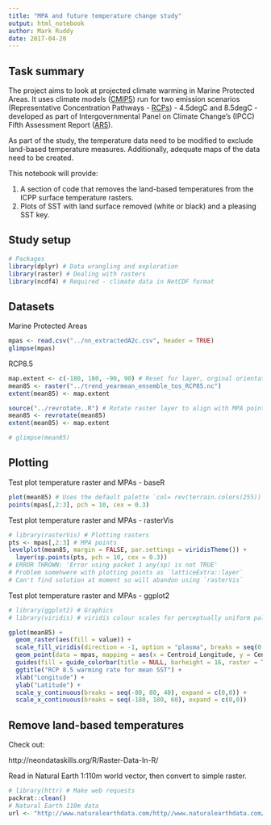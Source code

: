 ```yaml
---
title: "MPA and future temperature change study"
output: html_notebook
author: Mark Ruddy 
date: 2017-04-20
---
```



## Task summary

The project aims to look at projected climate warming in Marine Protected Areas. It uses climate models ([CMIP5](http://cmip-pcmdi.llnl.gov/cmip5/)) run for two emission scenarios (Representative Concentration Pathways - [RCPs](https://www.skepticalscience.com/rcp.php?t=1)) - 4.5degC and 8.5degC - developed as part of Intergovernmental Panel on Climate Change's (IPCC) Fifth Assessment Report ([AR5](http://www.ipcc-data.org/sim/gcm_monthly/AR5/)).

As part of the study, the temperature data need to be modified to exclude land-based temperature measures. Additionally, adequate maps of the data need to be created.

This notebook will provide:

1. A section of code that removes the land-based temperatures from the ICPP surface temperature rasters.
2. Plots of SST with land surface removed (white or black) and a pleasing SST key.

## Study setup

```r
# Packages
library(dplyr) # Data wrangling and exploration
library(raster) # Dealing with rasters
library(ncdf4) # Required - climate data in NetCDF format
```

## Datasets

Marine Protected Areas

```r
mpas <- read.csv("../nn_extractedA2c.csv", header = TRUE)
glimpse(mpas)
```

RCP8.5
```r
map.extent <- c(-180, 180, -90, 90) # Reset for layer, orginal orientation was 0-360 longitude
mean85 <- raster("../trend_yearmean_ensemble_tos_RCP85.nc")
extent(mean85) <- map.extent

source("../revrotate..R") # Rotate raster layer to align with MPA points
mean85 <- revrotate(mean85)
extent(mean85) <- map.extent

# glimpse(mean85)
```

## Plotting

Test plot temperature raster and MPAs - baseR
```r
plot(mean85) # Uses the default palette `col= rev(terrain.colors(255))` from`raster::plot`
points(mpas[,2:3], pch = 10, cex = 0.3) 
```

Test plot temperature raster and MPAs - rasterVis

```r
# library(rasterVis) # Plotting rasters 
pts <- mpas[,2:3] # MPA points
levelplot(mean85, margin = FALSE, par.settings = viridisTheme()) + 
  layer(sp.points(pts, pch = 10, cex = 0.3))
# ERROR THROWN: 'Error using packet 1 any(sp) is not TRUE'
# Problem somehwere with plotting points as `latticeExtra::layer` 
# Can't find solution at moment so will abandon using `rasterVis`
```


Test plot temperature raster and MPAs - ggplot2

```r
# library(ggplot2) # Graphics
# library(viridis) # viridis colour scales for perceptually uniform palettes. See https://cran.r-project.org/web/packages/viridis/vignettes/intro-to-viridis.html

gplot(mean85) +
  geom_raster(aes(fill = value)) +
  scale_fill_viridis(direction = -1, option = "plasma", breaks = seq(0.02, 0.16, 0.02)) +
  geom_point(data = mpas, mapping = aes(x = Centroid_Longitude, y = Centroid_Latitude), size = 0.1, colour = "black") + 
  guides(fill = guide_colorbar(title = NULL, barheight = 16, raster = TRUE)) +
  ggtitle("RCP 8.5 warming rate for mean SST") + 
  xlab("Longitude") +
  ylab("Latitude") +
  scale_y_continuous(breaks = seq(-80, 80, 40), expand = c(0,0)) +
  scale_x_continuous(breaks = seq(-180, 180, 60), expand = c(0,0))
```



## Remove land-based temperatures

Check out:

http://neondataskills.org/R/Raster-Data-In-R/





Read in Natural Earth 1:110m world vector, then convert to simple raster.

```r
# library(httr) # Make web requests
packrat::clean()
# Natural Earth 110m data
url <- "http://www.naturalearthdata.com/http//www.naturalearthdata.com/download/110m/physical/ne_110m_land.zip"

```


























